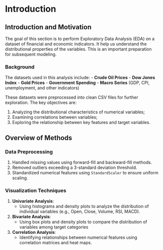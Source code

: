 # Introduction
## Introduction and Motivation

The goal of this section is to perform Exploratory Data Analysis (EDA) on a dataset of financial and economic indicators. It help us understand the distributional properties of the variables. This is an important preparation for subsequent modeling.

### **Background**
The datasets used in this analysis include:
- **Crude Oil Prices**
- **Dow Jones Index**
- **Gold Prices**
- **Government Spending**
- **Macro Series** (GDP, CPI, unemployment, and other indicators)

These datasets were preprocessed into clean CSV files for further exploration. The key objectives are:

1. Analyzing the distributional characteristics of numerical variables;
2. Examining correlations between variables;
3. Exploring the relationship between key features and target variables.


## Overview of Methods

### Data Preprocessing
  1. Handled missing values using forward-fill and backward-fill methods.
  2. Removed outliers exceeding a 3-standard deviation threshold.
  3. Standardized numerical features using `StandardScaler` to ensure uniform scaling.

### Visualization Techniques
1. **Univariate Analysis**:  
   - Using histograms and density plots to analyze the distribution of individual variables (e.g., Open, Close, Volume, RSI, MACD).
2. **Bivariate Analysis**:
   - Using box plots and density plots to compare the distribution of variables among target categories
3. **Correlation Analysis**:
   - Identifying relationships between numerical features using correlation matrices and heat maps.